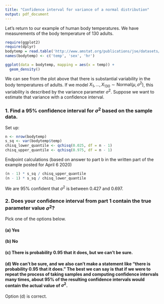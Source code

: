 ```yaml
---
title: "Confidence interval for variance of a normal distribution"
output: pdf_document
---
```


Let's return to our example of human body temperatures.  We have measurements of the body temperature of 130 adults.

```r
require(ggplot2)
require(dplyr)
bodytemp = read.table('http://www.amstat.org/publications/jse/datasets/normtemp.dat.txt')
names(bodytemp) <- c('temp', 'sex', 'hr')

ggplot(data = bodytemp, mapping = aes(x = temp)) +
  geom_density()
```

We can see from the plot above that there is substantial variability in the body temperatures of adults.  If we model $X_1, \ldots, X_{130} \sim \text{Normal}(\mu, \sigma^2)$, this variability is described by the variance parameter $\sigma^2$.  Suppose we want to estimate that variance with a confidence interval.

### 1. Find a 95% confidence interval for $\sigma^2$ based on the sample data.

Set up:

```r
n <- nrow(bodytemp)
s_sq <- var(bodytemp$temp)
chisq_lower_quantile <- qchisq(0.025, df = n - 1)
chisq_upper_quantile <- qchisq(0.975, df = n - 1)
```

Endpoint calculations (based on answer to part b in the written part of the example posted for April 6 2020)

```r
(n - 1) * s_sq / chisq_upper_quantile
(n - 1) * s_sq / chisq_lower_quantile
```

We are 95% confident that $\sigma^2$ is between 0.427 and 0.697.

### 2. Does your confidence interval from part 1 contain the true parameter value $\sigma^2$?

Pick one of the options below.

#### (a) Yes

#### (b) No

#### (c) There is probability 0.95 that it does, but we can't be sure.

#### (d) We can't be sure, and we also can't make a statement like "there is probability 0.95 that it does."  The best we can say is that if we were to repeat the process of taking samples and computing confidence intervals many times, about 95% of the resulting confidence intervals would contain the actual value of $\sigma^2$.

Option (d) is correct.  
